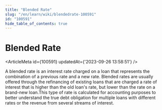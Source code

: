 ```yaml
---
title: "Blended Rate"
slug: "/en/learn/wiki/blendedrate-100591"
id: "100591"
hide_table_of_contents: true
---
```



# Blended Rate

<ArticleMeta id={100591} updatedAt={'2023-09-26 13:58:51'} />
<div className='border-solid border-b border-t-0 my-4 border-[var(--ifm-color-gray-300)]' />

A blended rate is an interest rate charged on a loan that represents the combination of a previous rate and a new rate. Blended rates are usually offered through the refinancing of existing loans that are charged a rate of interest that is higher than the old loan's rate, but lower than the rate on a brand-new loan.This type of rate is calculated for accounting purposes to better understand the true debt obligation for multiple loans with different rates or the revenue from several streams of interest.

